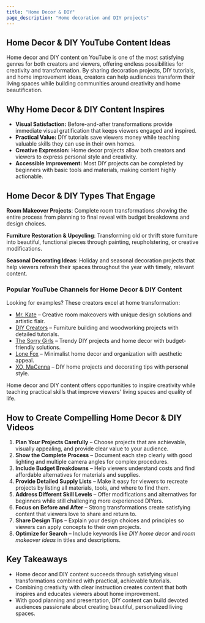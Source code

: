 ```yaml
---
title: "Home Decor & DIY"
page_description: "Home decoration and DIY projects"
---
```


## Home Decor & DIY YouTube Content Ideas

Home decor and DIY content on YouTube is one of the most satisfying genres for both creators and viewers, offering endless possibilities for creativity and transformation. By sharing decoration projects, DIY tutorials, and home improvement ideas, creators can help audiences transform their living spaces while building communities around creativity and home beautification.

## Why Home Decor & DIY Content Inspires

- **Visual Satisfaction:** Before-and-after transformations provide immediate visual gratification that keeps viewers engaged and inspired.  
- **Practical Value:** DIY tutorials save viewers money while teaching valuable skills they can use in their own homes.  
- **Creative Expression:** Home decor projects allow both creators and viewers to express personal style and creativity.  
- **Accessible Improvement:** Most DIY projects can be completed by beginners with basic tools and materials, making content highly actionable.  

## Home Decor & DIY Types That Engage

**Room Makeover Projects**: Complete room transformations showing the entire process from planning to final reveal with budget breakdowns and design choices.

**Furniture Restoration & Upcycling**: Transforming old or thrift store furniture into beautiful, functional pieces through painting, reupholstering, or creative modifications.

**Seasonal Decorating Ideas**: Holiday and seasonal decoration projects that help viewers refresh their spaces throughout the year with timely, relevant content.

### Popular YouTube Channels for Home Decor & DIY Content

Looking for examples? These creators excel at home transformation:  
- [Mr. Kate](https://www.youtube.com/@mrkate) – Creative room makeovers with unique design solutions and artistic flair.  
- [DIY Creators](https://www.youtube.com/@DIYCreators) – Furniture building and woodworking projects with detailed tutorials.  
- [The Sorry Girls](https://www.youtube.com/@thesorrygirlsofficial) – Trendy DIY projects and home decor with budget-friendly solutions.  
- [Lone Fox](https://www.youtube.com/@lonefoxhome) – Minimalist home decor and organization with aesthetic appeal.  
- [XO, MaCenna](https://www.youtube.com/@xomacenna) – DIY home projects and decorating tips with personal style.  

Home decor and DIY content offers opportunities to inspire creativity while teaching practical skills that improve viewers' living spaces and quality of life.

## How to Create Compelling Home Decor & DIY Videos

1. **Plan Your Projects Carefully** – Choose projects that are achievable, visually appealing, and provide clear value to your audience.  
2. **Show the Complete Process** – Document each step clearly with good lighting and multiple camera angles for complex procedures.  
3. **Include Budget Breakdowns** – Help viewers understand costs and find affordable alternatives for materials and supplies.  
4. **Provide Detailed Supply Lists** – Make it easy for viewers to recreate projects by listing all materials, tools, and where to find them.  
5. **Address Different Skill Levels** – Offer modifications and alternatives for beginners while still challenging more experienced DIYers.  
6. **Focus on Before and After** – Strong transformations create satisfying content that viewers love to share and return to.  
7. **Share Design Tips** – Explain your design choices and principles so viewers can apply concepts to their own projects.  
8. **Optimize for Search** – Include keywords like *DIY home decor* and *room makeover ideas* in titles and descriptions.  

## Key Takeaways

- Home decor and DIY content succeeds through satisfying visual transformations combined with practical, achievable tutorials.  
- Combining creativity with clear instruction creates content that both inspires and educates viewers about home improvement.  
- With good planning and presentation, DIY content can build devoted audiences passionate about creating beautiful, personalized living spaces.